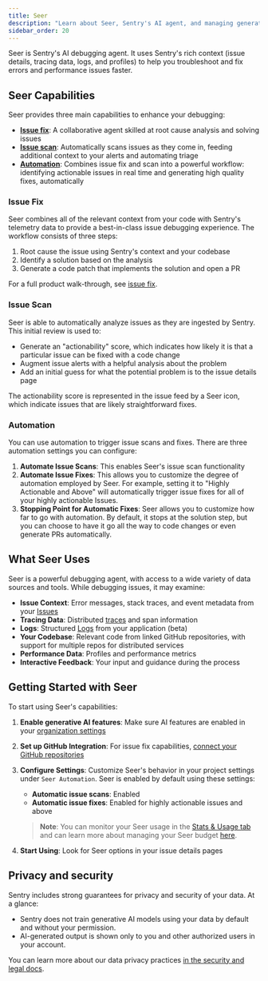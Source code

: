 ```yaml
---
title: Seer
description: "Learn about Seer, Sentry's AI agent, and managing generative AI features."
sidebar_order: 20
---
```


Seer is Sentry's AI debugging agent. It uses Sentry's rich context (issue details, tracing data, logs, and profiles) to help you troubleshoot and fix errors and performance issues faster.

## Seer Capabilities

Seer provides three main capabilities to enhance your debugging:

- [**Issue fix**](#issue-fix): A collaborative agent skilled at root cause analysis and solving issues
- [**Issue scan**](#issue-scan): Automatically scans issues as they come in, feeding additional context to your alerts and automating triage
- [**Automation**](#automation): Combines issue fix and scan into a powerful workflow: identifying actionable issues in real time and generating high quality fixes, automatically

### Issue Fix

Seer combines all of the relevant context from your code with Sentry's telemetry data to provide a best-in-class issue debugging experience. The workflow consists of three steps:

1. Root cause the issue using Sentry's context and your codebase
2. Identify a solution based on the analysis
3. Generate a code patch that implements the solution and open a PR

For a full product walk-through, see [issue fix](./issue-fix/).

<VimeoEmbed id="1091964967?h=4f24769ccd" />

### Issue Scan

Seer is able to automatically analyze issues as they are ingested by Sentry. This initial review is used to:

- Generate an "actionability" score, which indicates how likely it is that a particular issue can be fixed with a code change
- Augment issue alerts with a helpful analysis about the problem
- Add an initial guess for what the potential problem is to the issue details page

The actionability score is represented in the issue feed by a Seer icon, which indicate issues that are likely straightforward fixes.

### Automation

You can use automation to trigger issue scans and fixes. There are three automation settings you can configure:

1. **Automate Issue Scans**: This enables Seer's issue scan functionality
2. **Automate Issue Fixes**: This allows you to customize the degree of automation employed by Seer. For example, setting it to "Highly Actionable and Above" will automatically trigger issue fixes for all of your highly actionable Issues.
3. **Stopping Point for Automatic Fixes**: Seer allows you to customize how far to go with automation. By default, it stops at the solution step, but you can choose to have it go all the way to code changes or even generate PRs automatically.

## What Seer Uses

Seer is a powerful debugging agent, with access to a wide variety of data sources and tools. While debugging issues, it may examine:

- **Issue Context**: Error messages, stack traces, and event metadata from your [Issues](/product/issues/)
- **Tracing Data**: Distributed [traces](/concepts/key-terms/tracing/#whats-a-trace) and span information
- **Logs**: Structured [Logs](/product/explore/logs/) from your application (beta)
- **Your Codebase**: Relevant code from linked GitHub repositories, with support for multiple repos for distributed services
- **Performance Data**: Profiles and performance metrics
- **Interactive Feedback**: Your input and guidance during the process

## Getting Started with Seer

To start using Seer's capabilities:

1. **Enable generative AI features**: Make sure AI features are enabled in your [organization settings](https://sentry.io/orgredirect/organizations/:orgslug/settings/#hideAiFeatures)
2. **Set up GitHub Integration**: For issue fix capabilities, [connect your GitHub repositories](/organization/integrations/source-code-mgmt/github/)
3. **Configure Settings**: Customize Seer's behavior in your project settings under `Seer Automation`. Seer is enabled by default using these settings:
    - **Automatic issue scans**: Enabled
    - **Automatic issue fixes**: Enabled for highly actionable issues and above

    > **Note**: You can monitor your Seer usage in the [Stats & Usage tab](https://sentry.io/settings/stats/) and can learn more about managing your Seer budget [here](/pricing/quotas/manage-seer-budget/).
4. **Start Using**: Look for Seer options in your issue details pages

## Privacy and security

Sentry includes strong guarantees for privacy and security of your data. At a glance:

- Sentry does not train generative AI models using your data by default and without your permission.
- AI-generated output is shown only to you and other authorized users in your account.

You can learn more about our data privacy practices [in the security and legal docs](/security-legal-pii/security/ai-ml-policy/#use-of-identifying-data-for-generative-ai-features).
